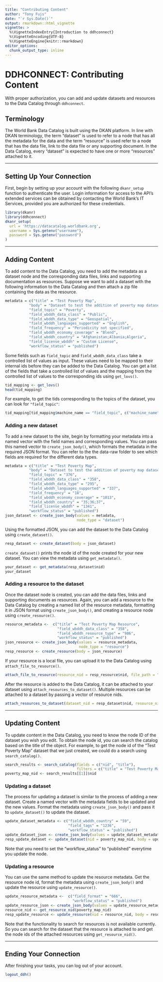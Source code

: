 ```yaml
---
title: "Contributing Content"
author: "Tony Fujs"
date: "`r Sys.Date()`"
output: rmarkdown::html_vignette
vignette: >
  %\VignetteIndexEntry{Introduction to ddhconnect}
  %\VignetteEncoding{UTF-8}
  %\VignetteEngine{knitr::rmarkdown}
editor_options: 
  chunk_output_type: inline
---
```


# DDHCONNECT: Contributing Content
With proper authorization, you can add and update datasets and resources to the Data Catalog through `ddhconnect`.

## Terminology
The World Bank Data Catalog is built using the DKAN platform. In line with DKAN terminology, the term "dataset" is used to refer to a node that has all the metadata for the data and the term "resource" is used refer to a node that has the data file, link to the data file or any supporting document. In the Data Catalog, every "dataset" is expected to have one or more "resources" attached to it.

___

## Setting Up Your Connection
First, begin by setting up your account with the following `dkanr_setup` function to authenticate the user. Login information for access to the API's extended services can be obtained by contacting the World Bank's IT Services, provided you are authorized for these credentials.
```r
library(dkanr)
library(ddhconnect)
dkanr_setup(
  url = 'https://datacatalog.worldbank.org',
  username = Sys.getenv("username"),
  password = Sys.getenv("password")
)
```

___

## Adding Content
To add content to the Data Catalog, you need to add the metadata as a dataset node and the corresponding data files, links and supporting documentation as resources. Suppose we want to add a dataset with the following information to the Data Catalog and then attach a zip file containing the data as the resource. 

```r
metadata = c("title" = "Test Poverty Map",
           "body" = "Dataset to test the addition of poverty map datasets into DDH.",
           "field_topic" = "Poverty",
           "field_wbddh_data_class" = "Public",
           "field_wbddh_data_type" = "Geospatial",
           "field_wbddh_languages_supported" = "English",
           "field_frequency" = "Periodicity not specified",
           "field_wbddh_economy_coverage" = "Blend",
           "field_wbddh_country" = "Afghanistan;Albania;Algeria",
           "field_license_wbddh" = "Custom License",
           "workflow_status" = "published")
```

Some fields such as `field_topic` and `field_wbddh_data_class` take a controlled list of values as input. These values need to be mapped to their internal ids before they can be added to the Data Catalog. You can get a list of the fields that take a controlled list of values and the mapping from the controlled list of values to the corresponding ids using `get_lovs()`.

```r
tid_mapping <- get_lovs()
head(tid_mapping)
```

For example, to get the tids corresponding to the topics of the dataset, you can look for `"field_topic"`:

```r
tid_mapping[tid_mapping$machine_name == "field_topic", c("machine_name", "list_value_name", "tid")]
```

### Adding a new dataset
To add a new dataset to the site, begin by formatting your metadata into a named vector with the field names and corresponding values. You can pass this named vector to `create_json_body()`, which formats the metadata in the required JSON format. You can refer to the the data-raw folder to see which fields are required for the different data types. 

```r
metadata = c("title" = "Test Poverty Map",
           "body" = "Dataset to test the addition of poverty map datasets into DDH.",
           "field_topic" = "376",
           "field_wbddh_data_class" = "358",
           "field_wbddh_data_type" = "295",
           "field_wbddh_languages_supported" = "337",
           "field_frequency" = "18",
           "field_wbddh_economy_coverage" = "1013",
           "field_wbddh_country" = "35;36;37",
           "field_license_wbddh" = "1341",
           "workflow_status" = "published")
json_dataset <- create_json_body(values = metadata,
                                 node_type = "dataset")
```

Using the formatted JSON, you can add the dataset to the Data Catalog using `create_dataset()`.
```r
resp_dataset <- create_dataset(body = json_dataset)
```

`create_dataset()` prints the node id of the node created for your new dataset. You can view the metadata using `get_metadata()`.
```r
your_dataset <- get_metadata(resp_dataset$nid)
your_dataset
```

### Adding a resource to the dataset
Once the dataset node is created, you can add the data files, links and supporting documents as resources. Again, you can add a resource to the Data Catalog by creating a named list of the resource metadata, formatting it in JSON format using `create_json_body()`, and creating a resource node using `create_resource()`.
```r
resource_metadata <-  c("title" = "Test Poverty Map Resource",
                        "field_wbddh_data_class" = "358",
                        "field_wbddh_resource_type" = "986",
                        "workflow_status" = "published")
json_resource <- create_json_body(values = resource_metadata,
                                  node_type = "resource")
resp_resource <- create_resource(body = json_resource)
```

If your resource is a local file, you can upload it to the Data Catalog using `attach_file_to_resource()`.
```r
attach_file_to_resource(resource_nid = resp_resource$nid, file_path = "PATH TO YOUR FILE")
```


After the resource is added to the Data Catalog, it can be attached to your dataset using `attach_resources_to_dataset()`. Multiple resources can be attached to a dataset by passing a vector of resource nids.
```r
attach_resources_to_dataset(dataset_nid = resp_dataset$nid, resource_nid = resp_resource$nid)
```

___

## Updating Content
To update content in the Data Catalog, you need to know the node ID of the dataset you wish you edit. To obtain the node id, you can search the catalog based on the title of the object. For example, to get the node id of the "Test Poverty Map" dataset that we just created, we could do a search using `search_catalog()`.
```r
search_results <- search_catalog(fields = c("nid", "title"),
                                 filters = c("title" = "Test Poverty Map"))
poverty_map_nid <- search_results[[1]]$nid
```

### Updating a dataset

The process for updating a dataset is similar to the process of adding a new dataset. Create a named vector with the metadata fields to be updated and the new values. Format the metadata using `create_json_body()` and pass it to `update_dataset()` to update the dataset.
```r
update_dataset_metadata <- c("field_wbddh_country" = "59",
                             "field_tags" = "1236",
                             "workflow_status" = "published")
update_dataset_json <- create_json_body(values = update_dataset_metadata, node_type = “dataset”)
resp_update_dataset <- update_dataset(nid = poverty_map_nid, body = update_dataset_json)
```
Note that you need to set the "workflow_status" to "published" everytime you update the node.

### Updating a resource

You can use the same method to update the resource metadata. Get the resource node id, format the metadata using `create_json_body()` and update the resource using `update_resource()`.
```r
update_resource_metadata <-  c("field_format" = "666",
                               "workflow_status" = "published")
update_resource_json <- create_json_body(values = update_resource_metadata, node_type = “resource”)
resource_nid <- get_resource_nid(poverty_map_nid)
resp_update_resource <- update_resource(nid = resource_nid, body = resource_json)
```
Note that the functionality to search for resources is not available currently. So you can search for the dataset that the resource is attached to and get the node ids of the attached resources using `get_resource_nid()`.

___

## Ending Your Connection
After finishing your tasks, you can log out of your account.
```r
logout_ddh()
```
